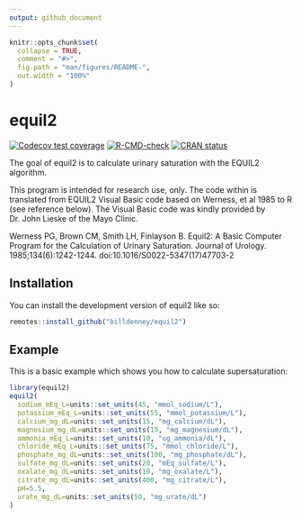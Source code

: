 ```yaml
---
output: github_document
---
```


<!-- README.md is generated from README.Rmd. Please edit that file -->

```r
knitr::opts_chunk$set(
  collapse = TRUE,
  comment = "#>",
  fig.path = "man/figures/README-",
  out.width = "100%"
)
```

# equil2

<!-- badges: start -->
[![Codecov test coverage](https://codecov.io/gh/billdenney/equil2/branch/main/graph/badge.svg)](https://app.codecov.io/gh/billdenney/equil2?branch=main)
[![R-CMD-check](https://github.com/billdenney/equil2/actions/workflows/R-CMD-check.yaml/badge.svg)](https://github.com/billdenney/equil2/actions/workflows/R-CMD-check.yaml)
[![CRAN status](https://www.r-pkg.org/badges/version/equil2)](https://CRAN.R-project.org/package=equil2)
<!-- badges: end -->

The goal of equil2 is to calculate urinary saturation with the EQUIL2 algorithm.

This program is intended for research use, only.  The code within is translated
from EQUIL2 Visual Basic code based on Werness, et al 1985 to R (see reference
below).  The Visual Basic code was kindly provided by Dr. John Lieske of the
Mayo Clinic.

Werness PG, Brown CM, Smith LH, Finlayson B. Equil2: A Basic Computer Program
for the Calculation of Urinary Saturation. Journal of Urology.
1985;134(6):1242-1244. doi:10.1016/S0022-5347(17)47703-2

## Installation

You can install the development version of equil2 like so:

``` r
remotes::install_github("billdenney/equil2")
```

## Example

This is a basic example which shows you how to calculate supersaturation:

```r
library(equil2)
equil2(
  sodium_mEq_L=units::set_units(45, "mmol_sodium/L"),
  potassium_mEq_L=units::set_units(55, "mmol_potassium/L"),
  calcium_mg_dL=units::set_units(15, "mg_calcium/dL"),
  magnesium_mg_dL=units::set_units(15, "mg_magnesium/dL"),
  ammonia_mEq_L=units::set_units(10, "ug_ammonia/dL"),
  chloride_mEq_L=units::set_units(75, "mmol_chloride/L"),
  phosphate_mg_dL=units::set_units(100, "mg_phosphate/dL"),
  sulfate_mg_dL=units::set_units(20, "mEq_sulfate/L"),
  oxalate_mg_dL=units::set_units(10, "mg_oxalate/L"),
  citrate_mg_dL=units::set_units(400, "mg_citrate/L"),
  pH=5.5,
  urate_mg_dL=units::set_units(50, "mg_urate/dL")
)
```
